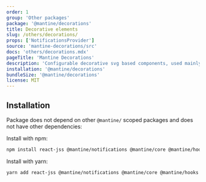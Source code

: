 ```yaml
---
order: 1
group: 'Other packages'
package: '@mantine/decorations'
title: Decorative elements
slug: /others/decorations/
props: ['NotificationsProvider']
source: 'mantine-decorations/src'
docs: 'others/decorations.mdx'
pageTitle: 'Mantine Decorations'
description: 'Configurable decorative svg based components, used mainly as backgrounds and page dividers'
installation: '@mantine/decorations'
bundleSize: '@mantine/decorations'
license: MIT
---
```


## Installation

Package does not depend on other `@mantine/` scoped packages and does not have other dependencies:

Install with npm:

```sh
npm install react-jss @mantine/notifications @mantine/core @mantine/hooks
```

Install with yarn:

```sh
yarn add react-jss @mantine/notifications @mantine/core @mantine/hooks
```

